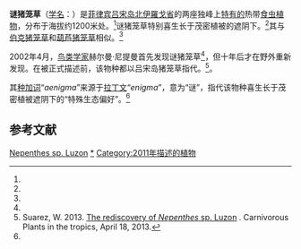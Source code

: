 {{noteTA
|G1=Carnivorous Plant
}}
{{Speciesbox
| image = 
| image_caption = 
| genus = Nepenthes
| species = aenigma
|authority = [[Herman_Nuytemans|Nuytemans]], [[Wally_Suarez|W.Suarez]] & [[Michael_Calaramo|Calaramo]] (2016)<ref name=aenigma>Gronemeyer, T., W. Suarez, H. Nuytemans, M. Calaramo, A. Wistuba, F.S. Mey & V.B. Amoroso (2016). Two new ''Nepenthes'' species from the Philippines and an emended description of ''Nepenthes ramos''. ''Plants'' '''5'''(2): 23. {{DOI|10.3390/plants5020023}}</ref>
|synonyms = *''Nepenthes'' sp. Luzon<br><small>[[斯图尔特·麦克弗森|S.McPherson]] (2011)<ref name=spLuzon/></small>
|synonyms_ref = <ref name=aenigma />
}}

'''谜猪笼草'''（[[学名|学名]]：{{lang|la|''Nepenthes aenigma''}}）是[[菲律宾|菲律宾]][[吕宋岛|吕宋岛]][[北伊羅戈省|北伊羅戈省]]的两座独峰上[[特有种|特有的]]热带[[食虫植物|食虫植物]]，分布于海拔约1200米处。<ref name=aenigma />谜猪笼草特别喜生长于茂密植被的遮阴下。<ref name=aenigma />其与[[伯克猪笼草|伯克猪笼草]]{{small|（''N. burkei''）}}和[[葫芦猪笼草|葫芦猪笼草]]{{small|（''N. ventricosa''）}}相似。<ref name=spLuzon />

2002年4月，[[鸟类学家|鸟类学家]]赫尔曼·尼提曼{{small|（Herman Nuytemans）}}首先发现谜猪笼草<ref name=spLuzon />，但十年后才在野外重新发现。在被正式描述前，该物种都以吕宋岛猪笼草{{small|（''Nepenthes'' sp. Luzon）}}指代。<ref>Suarez, W. 2013. [http://pitcherplants.proboards.com/thread/12006/rediscovery-nepenthes-sp-luzon The rediscovery of ''Nepenthes'' sp. Luzon] {{Wayback|url=http://pitcherplants.proboards.com/thread/12006/rediscovery-nepenthes-sp-luzon |date=20180615111053 }}. Carnivorous Plants in the tropics, April 18, 2013.</ref>。

其[[种加词|种加词]]“''aenigma''”来源于[[拉丁文|拉丁文]]“''enigma''”，意为“谜”，指代该物种喜生长于茂密植被遮阴下的“特殊生态偏好”。<ref name=aenigma />

== 参考文献 ==
{{reflist|refs=
<ref name=aenigma>Gronemeyer, T., W. Suarez, H. Nuytemans, M. Calaramo, A. Wistuba, F.S. Mey & V.B. Amoroso (2016). Two new ''Nepenthes'' species from the Philippines and an emended description of ''Nepenthes ramos''. ''Plants'' '''5'''(2): 23. {{DOI|10.3390/plants5020023}}</ref>
<ref name=spLuzon>McPherson, S.R. 2011. Discovery of an incompletely diagnosed pitcher plant from Luzon. In: ''[[新猪笼草：卷一|New Nepenthes: Volume One]]''. Redfern Natural History Productions, Poole. pp. 457–459.</ref>
}}

{{Nepenthes}}
{{Taxonbar|from=Q10918332}}

[[Category:亚洲食虫植物|Nepenthes sp. Luzon]]
[[Category:猪笼草属|*]]
[[Category:2011年描述的植物|Category:2011年描述的植物]]